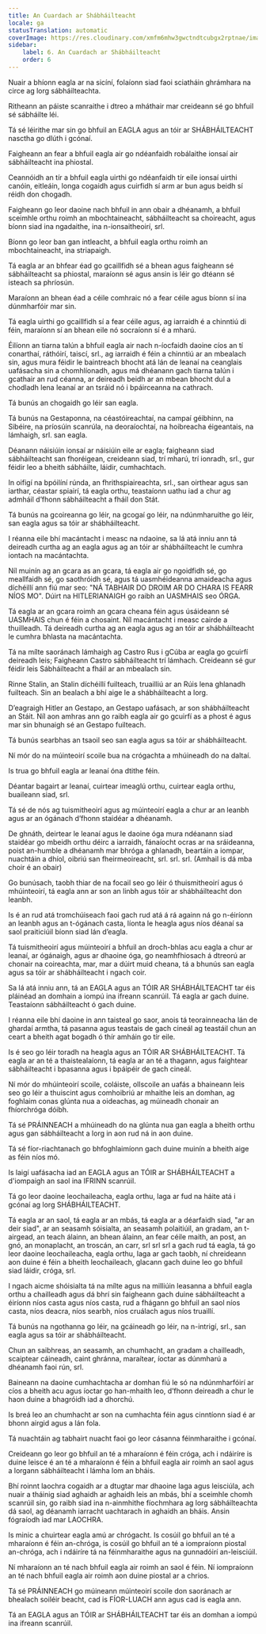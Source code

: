 ```yaml
---
title: An Cuardach ar Shábháilteacht
locale: ga
statusTranslation: automatic
coverImage: https://res.cloudinary.com/xmfm6mhw3gwctndtcubgx2rptnae/image/upload/v1740337243/small_cover_educacion_fundamental_a051170f1c.webp
sidebar:
    label: 6. An Cuardach ar Shábháilteacht
    order: 6
---
```

Nuair a bhíonn eagla ar na sicíní, folaíonn siad faoi sciatháin ghrámhara na circe ag lorg sábháilteachta.

Ritheann an páiste scanraithe i dtreo a mháthair mar creideann sé go bhfuil sé sábháilte léi.

Tá sé léirithe mar sin go bhfuil an EAGLA agus an tóir ar SHÁBHÁILTEACHT nasctha go dlúth i gcónaí.

Faigheann an fear a bhfuil eagla air go ndéanfaidh robálaithe ionsaí air sábháilteacht ina phiostal.

Ceannóidh an tír a bhfuil eagla uirthi go ndéanfaidh tír eile ionsaí uirthi canóin, eitleáin, longa cogaidh agus cuirfidh sí arm ar bun agus beidh sí réidh don chogadh.

Faigheann go leor daoine nach bhfuil in ann obair a dhéanamh, a bhfuil sceimhle orthu roimh an mbochtaineacht, sábháilteacht sa choireacht, agus bíonn siad ina ngadaithe, ina n-ionsaitheoirí, srl.

Bíonn go leor ban gan intleacht, a bhfuil eagla orthu roimh an mbochtaineacht, ina striapaigh.

Tá eagla ar an bhfear éad go gcaillfidh sé a bhean agus faigheann sé sábháilteacht sa phiostal, maraíonn sé agus ansin is léir go dtéann sé isteach sa phríosún.

Maraíonn an bhean éad a céile comhraic nó a fear céile agus bíonn sí ina dúnmharfóir mar sin.

Tá eagla uirthi go gcaillfidh sí a fear céile agus, ag iarraidh é a chinntiú di féin, maraíonn sí an bhean eile nó socraíonn sí é a mharú.

Éilíonn an tiarna talún a bhfuil eagla air nach n-íocfaidh daoine cíos an tí conarthaí, ráthóirí, taiscí, srl., ag iarraidh é féin a chinntiú ar an mbealach sin, agus mura féidir le baintreach bhocht atá lán de leanaí na ceanglais uafásacha sin a chomhlíonadh, agus má dhéanann gach tiarna talún i gcathair an rud céanna, ar deireadh beidh ar an mbean bhocht dul a chodladh lena leanaí ar an tsráid nó i bpáirceanna na cathrach.

Tá bunús an chogaidh go léir san eagla.

Tá bunús na Gestaponna, na céastóireachtaí, na campaí géibhinn, na Sibéire, na príosúin scanrúla, na deoraíochtaí, na hoibreacha éigeantais, na lámhaigh, srl. san eagla.

Déanann náisiúin ionsaí ar náisiúin eile ar eagla; faigheann siad sábháilteacht san fhoréigean, creideann siad, trí mharú, trí ionradh, srl., gur féidir leo a bheith sábháilte, láidir, cumhachtach.

In oifigí na bpóilíní rúnda, an fhrithspiaireachta, srl., san oirthear agus san iarthar, céastar spiairí, tá eagla orthu, teastaíonn uathu iad a chur ag admháil d’fhonn sábháilteacht a fháil don Stát.

Tá bunús na gcoireanna go léir, na gcogaí go léir, na ndúnmharuithe go léir, san eagla agus sa tóir ar shábháilteacht.

I réanna eile bhí macántacht i measc na ndaoine, sa lá atá inniu ann tá deireadh curtha ag an eagla agus ag an tóir ar shábháilteacht le cumhra iontach na macántachta.

Níl muinín ag an gcara as an gcara, tá eagla air go ngoidfidh sé, go meallfaidh sé, go saothróidh sé, agus tá uasmhéideanna amaideacha agus díchéillí ann fiú mar seo: "NÁ TABHAIR DO DROIM AR DO CHARA IS FEARR NÍOS MO". Dúirt na HITLERIANAIGH go raibh an UASMHAIS seo ÓRGA.

Tá eagla ar an gcara roimh an gcara cheana féin agus úsáideann sé UASMHAIS chun é féin a chosaint. Níl macántacht i measc cairde a thuilleadh. Tá deireadh curtha ag an eagla agus ag an tóir ar shábháilteacht le cumhra bhlasta na macántachta.

Tá na mílte saoránach lámhaigh ag Castro Rus i gCúba ar eagla go gcuirfí deireadh leis; Faigheann Castro sábháilteacht trí lámhach. Creideann sé gur féidir leis Sábháilteacht a fháil ar an mbealach sin.

Rinne Stalin, an Stalin díchéillí fuilteach, truailliú ar an Rúis lena ghlanadh fuilteach. Sin an bealach a bhí aige le a shábháilteacht a lorg.

D’eagraigh Hitler an Gestapo, an Gestapo uafásach, ar son shábháilteacht an Stáit. Níl aon amhras ann go raibh eagla air go gcuirfí as a phost é agus mar sin bhunaigh sé an Gestapo fuilteach.

Tá bunús searbhas an tsaoil seo san eagla agus sa tóir ar shábháilteacht.

Ní mór do na múinteoirí scoile bua na crógachta a mhúineadh do na daltaí.

Is trua go bhfuil eagla ar leanaí óna dtithe féin.

Déantar bagairt ar leanaí, cuirtear imeaglú orthu, cuirtear eagla orthu, buaileann siad, srl.

Tá sé de nós ag tuismitheoirí agus ag múinteoirí eagla a chur ar an leanbh agus ar an ógánach d’fhonn staidéar a dhéanamh.

De ghnáth, deirtear le leanaí agus le daoine óga mura ndéanann siad staidéar go mbeidh orthu déirc a iarraidh, fánaíocht ocras ar na sráideanna, poist an-humble a dhéanamh mar bhróga a ghlanadh, beartáin a iompar, nuachtáin a dhíol, oibriú san fheirmeoireacht, srl. srl. srl. (Amhail is dá mba choir é an obair)

Go bunúsach, taobh thiar de na focail seo go léir ó thuismitheoirí agus ó mhúinteoirí, tá eagla ann ar son an linbh agus tóir ar shábháilteacht don leanbh.

Is é an rud atá tromchúiseach faoi gach rud atá á rá againn ná go n-éiríonn an leanbh agus an t-ógánach casta, líonta le heagla agus níos déanaí sa saol praiticiúil bíonn siad lán d’eagla.

Tá tuismitheoirí agus múinteoirí a bhfuil an droch-bhlas acu eagla a chur ar leanaí, ar ógánaigh, agus ar dhaoine óga, go neamhfhiosach á dtreorú ar chonair na coireachta, mar, mar a dúirt muid cheana, tá a bhunús san eagla agus sa tóir ar shábháilteacht i ngach coir.

Sa lá atá inniu ann, tá an EAGLA agus an TÓIR AR SHÁBHÁILTEACHT tar éis pláinéad an domhain a iompú ina ifreann scanrúil. Tá eagla ar gach duine. Teastaíonn sábháilteacht ó gach duine.

I réanna eile bhí daoine in ann taisteal go saor, anois tá teorainneacha lán de ghardaí armtha, tá pasanna agus teastais de gach cineál ag teastáil chun an ceart a bheith agat bogadh ó thír amháin go tír eile.

Is é seo go léir toradh na heagla agus an TÓIR AR SHÁBHÁILTEACHT. Tá eagla ar an té a thaistealaíonn, tá eagla ar an té a thagann, agus faightear sábháilteacht i bpasanna agus i bpáipéir de gach cineál.

Ní mór do mhúinteoirí scoile, coláiste, ollscoile an uafás a bhaineann leis seo go léir a thuiscint agus comhoibriú ar mhaithe leis an domhan, ag foghlaim conas glúnta nua a oideachas, ag múineadh chonair an fhíorchróga dóibh.

Tá sé PRÁINNEACH a mhúineadh do na glúnta nua gan eagla a bheith orthu agus gan sábháilteacht a lorg in aon rud ná in aon duine.

Tá sé fíor-riachtanach go bhfoghlaimíonn gach duine muinín a bheith aige as féin níos mó.

Is laigí uafásacha iad an EAGLA agus an TÓIR ar SHÁBHÁILTEACHT a d'iompaigh an saol ina IFRINN scanrúil.

Tá go leor daoine leochaileacha, eagla orthu, laga ar fud na háite atá i gcónaí ag lorg SHÁBHÁILTEACHT.

Tá eagla ar an saol, tá eagla ar an mbás, tá eagla ar a déarfaidh siad, "ar an deir siad", ar an seasamh sóisialta, an seasamh polaitiúil, an gradam, an t-airgead, an teach álainn, an bhean álainn, an fear céile maith, an post, an gnó, an monaplacht, an troscán, an carr, srl srl srl a gach rud tá eagla, tá go leor daoine leochaileacha, eagla orthu, laga ar gach taobh, ní chreideann aon duine é féin a bheith leochaileach, glacann gach duine leo go bhfuil siad láidir, cróga, srl.

I ngach aicme shóisialta tá na mílte agus na milliúin leasanna a bhfuil eagla orthu a chailleadh agus dá bhrí sin faigheann gach duine sábháilteacht a éiríonn níos casta agus níos casta, rud a fhágann go bhfuil an saol níos casta, níos deacra, níos searbh, níos cruálach agus níos truaillí.

Tá bunús na ngothanna go léir, na gcáineadh go léir, na n-intrigí, srl., san eagla agus sa tóir ar shábháilteacht.

Chun an saibhreas, an seasamh, an chumhacht, an gradam a chailleadh, scaiptear cáineadh, caint ghránna, maraítear, íoctar as dúnmharú a dhéanamh faoi rún, srl.

Baineann na daoine cumhachtacha ar domhan fiú le só na ndúnmharfóirí ar cíos a bheith acu agus íoctar go han-mhaith leo, d’fhonn deireadh a chur le haon duine a bhagróidh iad a dhorchú.

Is breá leo an chumhacht ar son na cumhachta féin agus cinntíonn siad é ar bhonn airgid agus a lán fola.

Tá nuachtáin ag tabhairt nuacht faoi go leor cásanna féinmharaithe i gcónaí.

Creideann go leor go bhfuil an té a mharaíonn é féin cróga, ach i ndáiríre is duine leisce é an té a mharaíonn é féin a bhfuil eagla air roimh an saol agus a lorgann sábháilteacht i lámha lom an bháis.

Bhí roinnt laochra cogaidh ar a dtugtar mar dhaoine laga agus leisciúla, ach nuair a tháinig siad aghaidh ar aghaidh leis an mbás, bhí a sceimhle chomh scanrúil sin, go raibh siad ina n-ainmhithe fíochmhara ag lorg sábháilteachta dá saol, ag déanamh iarracht uachtarach in aghaidh an bháis. Ansin fógraíodh iad mar LAOCHRA.

Is minic a chuirtear eagla amú ar chrógacht. Is cosúil go bhfuil an té a mharaíonn é féin an-chróga, is cosúil go bhfuil an té a iompraíonn piostal an-chróga, ach i ndáiríre tá na féinmharaithe agus na gunnadóirí an-leisciúil.

Ní mharaíonn an té nach bhfuil eagla air roimh an saol é féin. Ní iompraíonn an té nach bhfuil eagla air roimh aon duine piostal ar a chrios.

Tá sé PRÁINNEACH go múineann múinteoirí scoile don saoránach ar bhealach soiléir beacht, cad is FÍOR-LUACH ann agus cad is eagla ann.

Tá an EAGLA agus an TÓIR ar SHÁBHÁILTEACHT tar éis an domhan a iompú ina ifreann scanrúil.


